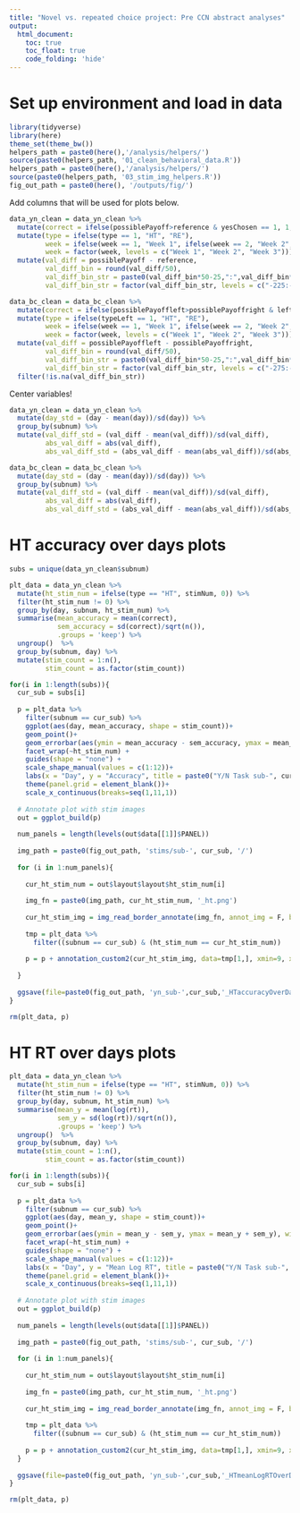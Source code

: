 ```yaml
---
title: "Novel vs. repeated choice project: Pre CCN abstract analyses"
output: 
  html_document:
    toc: true
    toc_float: true
    code_folding: 'hide'
---
```


# Set up environment and load in data

```r
library(tidyverse)
library(here)
theme_set(theme_bw())
helpers_path = paste0(here(),'/analysis/helpers/')
source(paste0(helpers_path, '01_clean_behavioral_data.R'))
helpers_path = paste0(here(),'/analysis/helpers/')
source(paste0(helpers_path, '03_stim_img_helpers.R'))
fig_out_path = paste0(here(), '/outputs/fig/')
```

Add columns that will be used for plots below.

```r
data_yn_clean = data_yn_clean %>%
  mutate(correct = ifelse(possiblePayoff>reference & yesChosen == 1, 1, ifelse(possiblePayoff < reference & yesChosen == 0, 1, 0))) %>%
  mutate(type = ifelse(type == 1, "HT", "RE"),
         week = ifelse(week == 1, "Week 1", ifelse(week == 2, "Week 2", ifelse(week == 3, "Week 3", NA))),
         week = factor(week, levels = c("Week 1", "Week 2", "Week 3"))) %>%
  mutate(val_diff = possiblePayoff - reference,
         val_diff_bin = round(val_diff/50),
         val_diff_bin_str = paste0(val_diff_bin*50-25,":",val_diff_bin*50+25),
         val_diff_bin_str = factor(val_diff_bin_str, levels = c("-225:-175", "-175:-125", "-125:-75", "-75:-25", "-25:25", "25:75", "75:125", "125:175", "175:225")))

data_bc_clean = data_bc_clean %>%
  mutate(correct = ifelse(possiblePayoffleft>possiblePayoffright & leftChosen == 1, 1, ifelse(possiblePayoffleft<possiblePayoffright & leftChosen == 0, 1, 0))) %>%
  mutate(type = ifelse(typeLeft == 1, "HT", "RE"),
         week = ifelse(week == 1, "Week 1", ifelse(week == 2, "Week 2", ifelse(week == 3, "Week 3", NA))),
         week = factor(week, levels = c("Week 1", "Week 2", "Week 3"))) %>%
  mutate(val_diff = possiblePayoffleft - possiblePayoffright,
         val_diff_bin = round(val_diff/50),
         val_diff_bin_str = paste0(val_diff_bin*50-25,":",val_diff_bin*50+25),
         val_diff_bin_str = factor(val_diff_bin_str, levels = c("-275:-225","-225:-175", "-175:-125", "-125:-75", "-75:-25", "-25:25", "25:75", "75:125", "125:175", "175:225", "225:275"))) %>%
  filter(!is.na(val_diff_bin_str))
```

Center variables!

```r
data_yn_clean = data_yn_clean %>%
  mutate(day_std = (day - mean(day))/sd(day)) %>%
  group_by(subnum) %>%
  mutate(val_diff_std = (val_diff - mean(val_diff))/sd(val_diff),
         abs_val_diff = abs(val_diff),
         abs_val_diff_std = (abs_val_diff - mean(abs_val_diff))/sd(abs_val_diff))
```

```r
data_bc_clean = data_bc_clean %>%
  mutate(day_std = (day - mean(day))/sd(day)) %>%
  group_by(subnum) %>%
  mutate(val_diff_std = (val_diff - mean(val_diff))/sd(val_diff),
         abs_val_diff = abs(val_diff),
         abs_val_diff_std = (abs_val_diff - mean(abs_val_diff))/sd(abs_val_diff))
```

# HT accuracy over days plots

```r
subs = unique(data_yn_clean$subnum)

plt_data = data_yn_clean %>%
  mutate(ht_stim_num = ifelse(type == "HT", stimNum, 0)) %>%
  filter(ht_stim_num != 0) %>%
  group_by(day, subnum, ht_stim_num) %>%
  summarise(mean_accuracy = mean(correct),
            sem_accuracy = sd(correct)/sqrt(n()),
            .groups = 'keep') %>%
  ungroup()  %>%
  group_by(subnum, day) %>%
  mutate(stim_count = 1:n(),
         stim_count = as.factor(stim_count))

for(i in 1:length(subs)){
  cur_sub = subs[i]
  
  p = plt_data %>%
    filter(subnum == cur_sub) %>%
    ggplot(aes(day, mean_accuracy, shape = stim_count))+
    geom_point()+
    geom_errorbar(aes(ymin = mean_accuracy - sem_accuracy, ymax = mean_accuracy + sem_accuracy), width = 0)+
    facet_wrap(~ht_stim_num) + 
    guides(shape = "none") + 
    scale_shape_manual(values = c(1:12))+
    labs(x = "Day", y = "Accuracy", title = paste0("Y/N Task sub-", cur_sub," HT stim accuracy"))+
    theme(panel.grid = element_blank())+
    scale_x_continuous(breaks=seq(1,11,1))
  
  # Annotate plot with stim images
  out = ggplot_build(p)
  
  num_panels = length(levels(out$data[[1]]$PANEL))
  
  img_path = paste0(fig_out_path, 'stims/sub-', cur_sub, '/')
  
  for (i in 1:num_panels){
    
    cur_ht_stim_num = out$layout$layout$ht_stim_num[i]
    
    img_fn = paste0(img_path, cur_ht_stim_num, '_ht.png')
    
    cur_ht_stim_img = img_read_border_annotate(img_fn, annot_img = F, border_img = F)
    
    tmp = plt_data %>%
      filter((subnum == cur_sub) & (ht_stim_num == cur_ht_stim_num))
    
    p = p + annotation_custom2(cur_ht_stim_img, data=tmp[1,], xmin=9, xmax=11, ymin=.6, ymax=.8)
    
  }
  
  ggsave(file=paste0(fig_out_path, 'yn_sub-',cur_sub,'_HTaccuracyOverDays.jpg'), p, height = 8, width=12, units="in")
}

rm(plt_data, p)
```


# HT RT over days plots

```r
plt_data = data_yn_clean %>%
  mutate(ht_stim_num = ifelse(type == "HT", stimNum, 0)) %>%
  filter(ht_stim_num != 0) %>%
  group_by(day, subnum, ht_stim_num) %>%
  summarise(mean_y = mean(log(rt)),
            sem_y = sd(log(rt))/sqrt(n()),
            .groups = 'keep') %>%
  ungroup()  %>%
  group_by(subnum, day) %>%
  mutate(stim_count = 1:n(),
         stim_count = as.factor(stim_count))

for(i in 1:length(subs)){
  cur_sub = subs[i]
  
  p = plt_data %>%
    filter(subnum == cur_sub) %>%
    ggplot(aes(day, mean_y, shape = stim_count))+
    geom_point()+
    geom_errorbar(aes(ymin = mean_y - sem_y, ymax = mean_y + sem_y), width = 0)+
    facet_wrap(~ht_stim_num) + 
    guides(shape = "none") + 
    scale_shape_manual(values = c(1:12))+
    labs(x = "Day", y = "Mean Log RT", title = paste0("Y/N Task sub-", cur_sub," HT stim mean log RT"))+
    theme(panel.grid = element_blank())+
    scale_x_continuous(breaks=seq(1,11,1))
  
  # Annotate plot with stim images
  out = ggplot_build(p)
  
  num_panels = length(levels(out$data[[1]]$PANEL))
  
  img_path = paste0(fig_out_path, 'stims/sub-', cur_sub, '/')
  
  for (i in 1:num_panels){
    
    cur_ht_stim_num = out$layout$layout$ht_stim_num[i]
    
    img_fn = paste0(img_path, cur_ht_stim_num, '_ht.png')
    
    cur_ht_stim_img = img_read_border_annotate(img_fn, annot_img = F, border_img = F)
    
    tmp = plt_data %>%
      filter((subnum == cur_sub) & (ht_stim_num == cur_ht_stim_num))
    
    p = p + annotation_custom2(cur_ht_stim_img, data=tmp[1,], xmin=9, xmax=11, ymin=0, ymax=.2)
  }
  
  ggsave(file=paste0(fig_out_path, 'yn_sub-',cur_sub,'_HTmeanLogRTOverDays.jpg'), p, height = 8, width=12, units="in")  
}

rm(plt_data, p)
```
